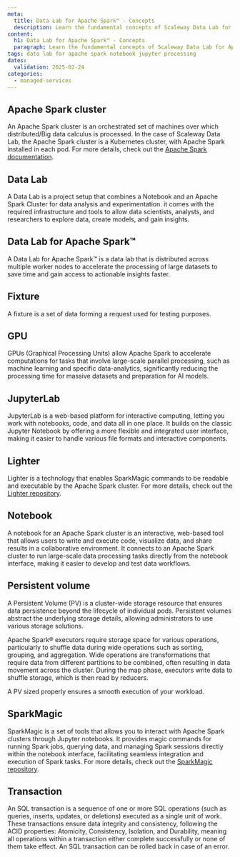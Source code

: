 ```yaml
---
meta:
  title: Data Lab for Apache Spark™ - Concepts
  description: Learn the fundamental concepts of Scaleway Data Lab for Apache Spark™.
content:
  h1: Data Lab for Apache Spark™ - Concepts
  paragraph: Learn the fundamental concepts of Scaleway Data Lab for Apache Spark™.
tags: data lab for apache spark notebook jupyter processing
dates:
  validation: 2025-02-24
categories:
  - managed-services
---
```


## Apache Spark cluster

An Apache Spark cluster is an orchestrated set of machines over which distributed/Big data calculus is processed. In the case of Scaleway Data Lab, the Apache Spark cluster is a Kubernetes cluster, with Apache Spark installed in each pod. For more details, check out the [Apache Spark documentation](https://spark.apache.org/documentation.html).

## Data Lab

A Data Lab is a project setup that combines a Notebook and an Apache Spark Cluster for data analysis and experimentation. it comes with the required infrastructure and tools to allow data scientists, analysts, and researchers to explore data, create models, and gain insights.

## Data Lab for Apache Spark™

A Data Lab for Apache Spark™ is a data lab that is distributed across multiple worker nodes to accelerate the processing of large datasets to save time and gain access to actionable insights faster.

## Fixture

A fixture is a set of data forming a request used for testing purposes.

## GPU

GPUs (Graphical Processing Units) allow Apache Spark to accelerate computations for tasks that involve large-scale parallel processing, such as machine learning and specific data-analytics, significantly reducing the processing time for massive datasets and preparation for AI models.

## JupyterLab 

JupyterLab is a web-based platform for interactive computing, letting you work with notebooks, code, and data all in one place. It builds on the classic Jupyter Notebook by offering a more flexible and integrated user interface, making it easier to handle various file formats and interactive components.

## Lighter

Lighter is a technology that enables SparkMagic commands to be readable and executable by the Apache Spark cluster. For more details, check out the [Lighter repository](https://github.com/exacaster/lighter).

## Notebook

A notebook for an Apache Spark cluster is an interactive, web-based tool that allows users to write and execute code, visualize data, and share results in a collaborative environment. It connects to an Apache Spark cluster to run large-scale data processing tasks directly from the notebook interface, making it easier to develop and test data workflows.

## Persistent volume

A Persistent Volume (PV) is a cluster-wide storage resource that ensures data persistence beyond the lifecycle of individual pods. Persistent volumes abstract the underlying storage details, allowing administrators to use various storage solutions.

Apache Spark® executors require storage space for various operations, particularly to shuffle data during wide operations such as sorting, grouping, and aggregation. Wide operations are transformations that require data from different partitions to be combined, often resulting in data movement across the cluster. During the map phase, executors write data to shuffle storage, which is then read by reducers.

A PV sized properly ensures a smooth execution of your workload.

## SparkMagic

SparkMagic is a set of tools that allows you to interact with Apache Spark clusters through Jupyter notebooks. It provides magic commands for running Spark jobs, querying data, and managing Spark sessions directly within the notebook interface, facilitating seamless integration and execution of Spark tasks. For more details, check out the [SparkMagic repository](https://github.com/jupyter-incubator/sparkmagic).


## Transaction

An SQL transaction is a sequence of one or more SQL operations (such as queries, inserts, updates, or deletions) executed as a single unit of work. These transactions ensure data integrity and consistency, following the ACID properties: Atomicity, Consistency, Isolation, and Durability, meaning all operations within a transaction either complete successfully or none of them take effect. An SQL transaction can be rolled back in case of an error.